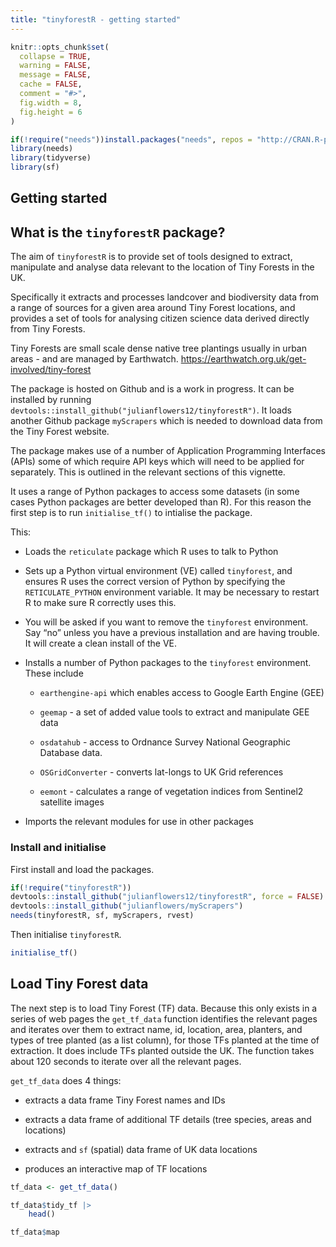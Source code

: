 ```yaml
---
title: "tinyforestR - getting started"
---
```


```r

knitr::opts_chunk$set(
  collapse = TRUE,
  warning = FALSE,
  message = FALSE, 
  cache = FALSE, 
  comment = "#>", 
  fig.width = 8, 
  fig.height = 6
)

if(!require("needs"))install.packages("needs", repos = "http://CRAN.R-project.org")
library(needs)
library(tidyverse)
library(sf)

```

## Getting started

## What is the `tinyforestR` package?

The aim of `tinyforestR` is to provide set of tools designed to extract, manipulate and analyse data relevant to the location of Tiny Forests in the UK.

Specifically it extracts and processes landcover and biodiversity data from a range of sources for a given area around Tiny Forest locations, and provides a set of tools for analysing citizen science data derived directly from Tiny Forests.

Tiny Forests are small scale dense native tree plantings usually in urban areas - and are managed by Earthwatch. <https://earthwatch.org.uk/get-involved/tiny-forest>

The package is hosted on Github and is a work in progress. It can be installed by running `devtools::install_github("julianflowers12/tinyforestR")`. It loads another Github package `myScrapers` which is needed to download data from the Tiny Forest website.

The package makes use of a number of Application Programming Interfaces (APIs) some of which require API keys which will need to be applied for separately. This is outlined in the relevant sections of this vignette.

It uses a range of Python packages to access some datasets (in some cases Python packages are better developed than R). For this reason the first step is to run `initialise_tf()` to intialise the package.

This:

-   Loads the `reticulate` package which R uses to talk to Python

-   Sets up a Python virtual environment (VE) called `tinyforest`, and ensures R uses the correct version of Python by specifying the `RETICULATE_PYTHON` environment variable. It may be necessary to restart R to make sure R correctly uses this.

-   You will be asked if you want to remove the `tinyforest` environment. Say "no" unless you have a previous installation and are having trouble. It will create a clean install of the VE.

-   Installs a number of Python packages to the `tinyforest` environment. These include

    -   `earthengine-api` which enables access to Google Earth Engine (GEE)

    -   `geemap` - a set of added value tools to extract and manipulate GEE data

    -   `osdatahub` - access to Ordnance Survey National Geographic Database data.

    -   `OSGridConverter` - converts lat-longs to UK Grid references
    
    -   `eemont` - calculates a range of vegetation indices from Sentinel2 satellite images

-   Imports the relevant modules for use in other packages

### Install and initialise

First install and load the packages.

```r

if(!require("tinyforestR"))
devtools::install_github("julianflowers12/tinyforestR", force = FALSE)
devtools::install_github("julianflowers/myScrapers")
needs(tinyforestR, sf, myScrapers, rvest)

```

Then initialise `tinyforestR`.

```r
initialise_tf()
```

## Load Tiny Forest data

The next step is to load Tiny Forest (TF) data. Because this only exists in a series of web pages the `get_tf_data` function identifies the relevant pages and iterates over them to extract name, id, location, area, planters, and types of tree planted (as a list column), for those TFs planted at the time of extraction. It does include TFs planted outside the UK. The function takes about 120 seconds to iterate over all the relevant pages.

`get_tf_data` does 4 things:

-   extracts a data frame Tiny Forest names and IDs

-   extracts a data frame of additional TF details (tree species, areas and locations)

-   extracts and `sf` (spatial) data frame of UK data locations

-   produces an interactive map of TF locations

```r

tf_data <- get_tf_data()

```

```r

tf_data$tidy_tf |>
    head()

```

```r

tf_data$map

```


